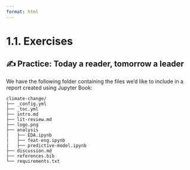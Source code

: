 ```yaml
---
format: html
---
```


<script src='../../src/quiz.js'></script>

# 1.1. Exercises

## ✍️ Practice: Today a reader, tomorrow a leader

We have the following folder containing the files we'd like to include in a report created using Jupyter Book:

```
climate-change/
├── _config.yml
├── _toc.yml
├── intro.md
├── lit-review.md
├── logo.png
├── analysis
|   ├── EDA.ipynb
|   ├── feat-eng.ipynb
|   ├── predictive-model.ipynb
├── discussion.md
├── references.bib
└── requirements.txt
```

<div id='mcq1'></div>
<script>
    generateQuiz(
        'mcq1',
        'Question 1',
        'How should we add the <code>EDA.ipynb</code> file to our <code>_toc.yml</code>?',
        {
        '<code>- file: EDA.ipynb</code>': 'File paths should be relative to the book’s root folder.',
        '<code>- file: analysis/EDA.ipynb</code>': 'Correct, but there is one more correct answer.',
        '<code>- file: EDA</code>': 'File paths should be given relative to the book’s root folder.',
        '<code>- file: analysis/EDA</code>': 'Correct, but there is one more correct answer.',
        'Both the first and third options are correct': 'File paths should be given relative to the book’s root folder.',
        'Both the second and fourth options are correct': '',
        },
        'Both the second and fourth options are correct',
    );
</script>

<div id='mcq2'></div>
<script>
    generateQuiz(
        'mcq2',
        'Question 2',
        'You are done creating content for your book in <code>my-book/</code> folder. You are now inside the root folder of your book. Which command would you use to generate your Jupyter Book (i.e. your website)?',
        {
        '<code>jb create my-book/</code>': '<code>jb create</code> is used to create a sample Jupyter Book with template content, rather than rendering your current book contents. Also, since you’re already inside the root folder, you should use <code>./</code> for the path instead of <code>my-book/</code>.',
        '<code>jb build ./</code>': '',
        '<code>jb build my-book/</code>': 'Since you’re already inside the root folder, you should use <code>./</code> for the path instead of <code>my-book/</code>.',
        '<code>jb create ./</code>': '<code>jb create</code> is used to create a sample Jupyter Book with template content, rather than rendering your current book contents.',
        },
        '<code>jb create ./</code>',
    );
</script>
